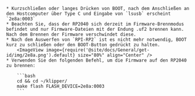 

    * Kurzschließen oder langes Drücken von BOOT, nach dem Anschließen an den Hostcomputer über Type C und Eingabe von `lsusb` erscheint `2e8a:0003` 
    * Beachten Sie, dass der RP2040 sich derzeit im Firmware-Brennmodus befindet und nur Firmware-Dateien mit der Endung .uf2 brennen kann. Nach dem Brennen der Firmware verschwindet diese.
    * Nach dem Auswerfen von `RPI-RP2` ist es nicht mehr notwendig, BOOT kurz zu schließen oder den BOOT-Button gedrückt zu halten.
        <ImageView image={require('@site/docs/General/get-id/img/2e8a.png').default} size="80%" align="Center" /> 
    * Verwenden Sie den folgenden Befehl, um die Firmware auf den RP2040 zu brennen:

        ```bash
        cd && cd ~/klipper/
        make flash FLASH_DEVICE=2e8a:0003
        ```